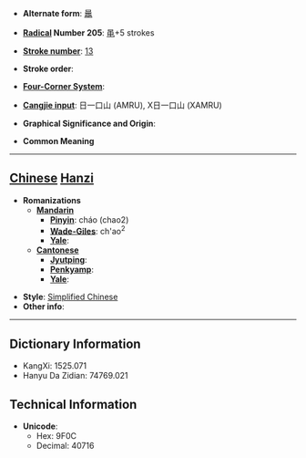 * '''Alternate form''': [[鼂]]

* '''[[Wiktionary:Chinese radical index| Radical]] Number 205''': [[Wiktionary:Chinese radical index 黾|黾]]+5 strokes

* '''[[Wiktionary:Chinese total strokes index|Stroke number]]''': [[Wiktionary:Chinese total strokes index 13|13]]

* '''Stroke order''': 

* '''[[Wiktionary:Chinese four corner index|Four-Corner System]]''': 

* '''[[Wiktionary:Chinese Cangjie index|Cangjie input]]''': 日一口山 (AMRU), X日一口山 (XAMRU)

* '''Graphical Significance and Origin''': 

* '''Common Meaning'''

----

== [[Chinese]] [[Hanzi]] ==

* '''Romanizations'''
** '''[[Mandarin]]'''
*** '''[[Pinyin]]''': cháo (chao2)
*** '''[[Wade-Giles]]''': ch'ao<sup>2</sup>
*** '''[[Yale]]''': 
** '''[[Cantonese]]'''
*** '''[[Jyutping]]''':
*** '''[[Penkyamp]]''': 
*** '''[[Yale]]''': 

* '''Style''': [[Simplified Chinese]] 
* '''Other info''': 

----

== Dictionary Information ==

* KangXi: 1525.071
* Hanyu Da Zidian: 74769.021

== Technical Information ==

* '''Unicode''':
** Hex: 9F0C
** Decimal: 40716